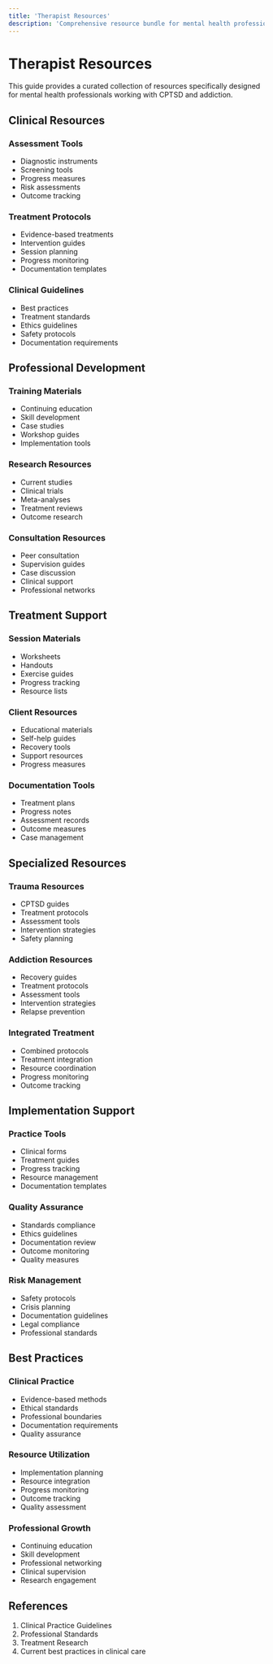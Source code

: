 ```yaml
---
title: 'Therapist Resources'
description: 'Comprehensive resource bundle for mental health professionals'
---
```


# Therapist Resources

This guide provides a curated collection of resources specifically designed for mental health professionals working with CPTSD and addiction.

## Clinical Resources

### Assessment Tools
- Diagnostic instruments
- Screening tools
- Progress measures
- Risk assessments
- Outcome tracking

### Treatment Protocols
- Evidence-based treatments
- Intervention guides
- Session planning
- Progress monitoring
- Documentation templates

### Clinical Guidelines
- Best practices
- Treatment standards
- Ethics guidelines
- Safety protocols
- Documentation requirements

## Professional Development

### Training Materials
- Continuing education
- Skill development
- Case studies
- Workshop guides
- Implementation tools

### Research Resources
- Current studies
- Clinical trials
- Meta-analyses
- Treatment reviews
- Outcome research

### Consultation Resources
- Peer consultation
- Supervision guides
- Case discussion
- Clinical support
- Professional networks

## Treatment Support

### Session Materials
- Worksheets
- Handouts
- Exercise guides
- Progress tracking
- Resource lists

### Client Resources
- Educational materials
- Self-help guides
- Recovery tools
- Support resources
- Progress measures

### Documentation Tools
- Treatment plans
- Progress notes
- Assessment records
- Outcome measures
- Case management

## Specialized Resources

### Trauma Resources
- CPTSD guides
- Treatment protocols
- Assessment tools
- Intervention strategies
- Safety planning

### Addiction Resources
- Recovery guides
- Treatment protocols
- Assessment tools
- Intervention strategies
- Relapse prevention

### Integrated Treatment
- Combined protocols
- Treatment integration
- Resource coordination
- Progress monitoring
- Outcome tracking

## Implementation Support

### Practice Tools
- Clinical forms
- Treatment guides
- Progress tracking
- Resource management
- Documentation templates

### Quality Assurance
- Standards compliance
- Ethics guidelines
- Documentation review
- Outcome monitoring
- Quality measures

### Risk Management
- Safety protocols
- Crisis planning
- Documentation guidelines
- Legal compliance
- Professional standards

## Best Practices

### Clinical Practice
- Evidence-based methods
- Ethical standards
- Professional boundaries
- Documentation requirements
- Quality assurance

### Resource Utilization
- Implementation planning
- Resource integration
- Progress monitoring
- Outcome tracking
- Quality assessment

### Professional Growth
- Continuing education
- Skill development
- Professional networking
- Clinical supervision
- Research engagement

## References

1. Clinical Practice Guidelines
2. Professional Standards
3. Treatment Research
4. Current best practices in clinical care 